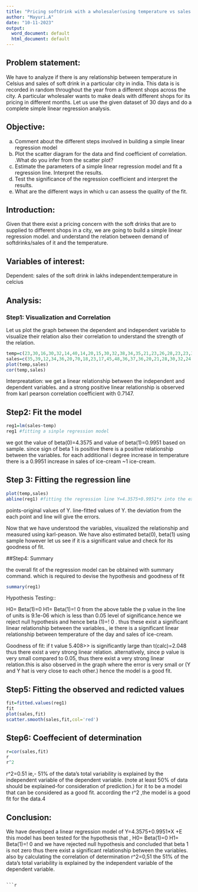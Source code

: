 ---
title: "Pricing softdrink with a wholesaler(using temperature vs sales dataset"
author: "Mayuri.A"
date: "10-11-2023"
output:
  word_document: default
  html_document: default
---
## Problem statement:
We have to analyze if there is any relationship between temperature in Celsius and sales of soft drink in a particular city in india. This data is is recorded in random throughout the year from a different shops across the city. A particular wholesaler wants  to make deals with different shops for its pricing  in different months. Let us use the given dataset of 30 days and do a complete simple linear regression analysis.

## Objective:
a. Comment about the different steps involved in building a simple linear regression
model
b. Plot the scatter diagram for the data and find coefficient of correlation. .What do
you infer from the scatter plot?
c. Estimate the parameters of a simple linear regression model and fit a regression
line. Interpret the results.
d. Test the significance of the regression coefficient and interpret the results.
e. What are the different ways in which u can assess the quality of the fit.

## Introduction:
Given that there exist a pricing concern with the soft drinks that are to supplied to different shops in a city, we are going to build a simple linear regression model.
and understand the relation between demand of softdrinks/sales of it and the temperature.

## Variables of interest:

Dependent: sales of the soft drink in lakhs
independent:temperature in celcius

## Analysis:

### Step1: Visualization and Correlation

Let us plot the graph between the dependent and independent variable to visualize their relation also their correlation to understand the strength of the relation.
```{r}
temp=c(23,30,16,30,32,14,40,14,20,15,30,32,38,34,35,21,23,26,28,23,23,30,16,30,32,14,40,14,20,15)
sales=c(35,39,12,34,36,20,70,18,23,17,45,48,36,37,36,20,21,28,30,32,24,35,17,24,21,26,30,21,24,26)
plot(temp,sales)
cor(temp,sales)
```
Interpreatation: we get a linear relationship between the independent and dependent variables. and a  strong positive linear relationship is observed from karl pearson correlation coefficient with 0.7147.

## Step2: Fit the model
```{r}
reg1=lm(sales~temp)
reg1 #fitting a sinple regression model
```
we got the value of beta(0)=4.3575 and value of beta(1)=0.9951 based on sample. since sign of beta 1 is positive there is a positive relationship between the variables.
for each additional i degree increase in temperature there is a 0.9951 increase in sales of ice-cream ~1 ice-cream.

## Step 3: Fitting the regression line
```{r}
plot(temp,sales)
abline(reg1) #fitting the regression line Y=4.3575+0.9951*x into the existing scatter plot.
```
points-original values of Y.
line-fitted values of Y.
the deviation from the each point and line will give the errors.

Now that we have understood the variables, visualized the relationship and measured using karl-peason. We have also estimated beta(0), beta(1) using sample however let us see if it is a significant value and check for its goodness of fit.

##Step4: Summary

the overall fit of the regression model can be obtained with summary command. which is required to devise the hypothesis and goodness of fit
```{r}
summary(reg1)
```
Hypothesis Testing::

H0= Beta(1)=0
H1= Beta(1)=! 0
from the above table the p value in the line of units is 9.1e-06 which is less than 0.05 level of significance.hence we reject null hypothesis and hence beta (1)=! 0 . thus these exist a significant linear relationship between the variables., ie there is a significant linear relationship between temperature  of the day and sales of ice-cream.

Goodness of fit:
if t value 5.408>> is significantly large than t(calc)=2.048 thus there exist a very strong linear relation.
alternatively,
since p value is very small compared to 0.05, thus there exist a very strong linear relation.this is also observed in the graph where the error is very small or (Y and Y hat is very close to each other.)
hence the model is a good fit.

## Step5: Fitting the observed and redicted values

```{r}
fit=fitted.values(reg1)
fit
plot(sales,fit)
scatter.smooth(sales,fit,col='red')
```
## Step6: Coeffecient of determination
```{r}
r=cor(sales,fit)
r
r^2
```
r^2=0.51 ie,- 51% of the data's total variability is explained by the independent variable of the dependent variable. (note at least 50% of data should be explained-for consideration of prediction.) for it to be a model that can be considered as a good fit.
according the r^2 ,the model is a good fit for the data.4


## Conclusion: 
We have developed a linear regression model of Y=4.3575+0.9951*X +E this model has been tested for the hypothesis that ,
H0= Beta(1)=0
H1= Beta(1)=! 0
and we have rejected null hypothesis and  concluded that beta 1 is not zero thus there exist a significant relationship between the variables.
also by calculating the correlation of determination r^2=0,51 the 51% of the data's total variability is explained by the independent variable of the dependent variable.

```

```{r}

```

```{r}

```

```{r}

```


```{r}

```



```{r}

```